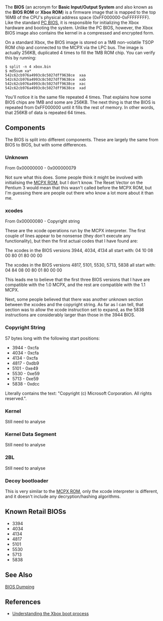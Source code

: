 The '''BIOS''' (an acronym for '''Basic Input/Output System''' and also known as the '''BIOS ROM''' or '''Xbox ROM''') is a firmware image that is mapped to the top 16MB of the CPU's physical address space (0xFF000000-0xFFFFFFFF). Like the standard [https://en.wikipedia.org/wiki/BIOS PC BIOS], it is responsible for initializing the Xbox hardware and booting the system. Unlike the PC BIOS, however, the Xbox BIOS image also contains the kernel in a compressed and encrypted form.

On a standard Xbox, the BIOS image is stored on a 1MB non-volatile TSOP ROM chip and connected to the MCPX via the LPC bus. The image is actually 256KB, duplicated 4 times to fill the 1MB ROM chip. You can verify this by running:

<pre>
$ split -n 4 xbox.bin 
$ md5sum xa*
542c62cb976a4993c8c5027dff9638ce  xaa
542c62cb976a4993c8c5027dff9638ce  xab
542c62cb976a4993c8c5027dff9638ce  xac
542c62cb976a4993c8c5027dff9638ce  xad
</pre>

You'll notice it is the same file repeated 4 times. That explains how some BIOS chips are 1MB and some are 256KB. The next thing is that the BIOS is repeated from 0xFF000000 until it fills the rest of memory. In other words, that 256KB of data is repeated 64 times.

== Components ==

The BIOS is split into different components. These are largely the same from BIOS to BIOS, but with some differences.

=== Unknown ===

From 0x00000000 - 0x000000079

Not sure what this does. Some people think it might be involved with initialising the [[MCPX ROM]], but I don't know. The Reset Vector on the Pentium 3 would mean that this wasn't called before the MCPX ROM, but I'm guessing there are people out there who know a lot more about it than me.

=== xcodes ===

From 0x00000080 - Copyright string

These are the xcode operations run by the MCPX interpreter. The first couple of lines appear to be nonsense (they don't execute any functionality), but then the first actual codes that I have found are:

The xcodes in the BIOS versions 3944, 4034, 4134 all start with:
04 10 08 00 80 01 80 00 00

The xcodes in the BIOS versions 4817, 5101, 5530, 5713, 5838 all start with:
04 84 08 00 80 01 80 00 00

This leads me to believe that the first three BIOS versions that I have are compatible with the 1.0 MCPX, and the rest are compatible with the 1.1 MCPX.

Next, some people believed that there was another unknown section between the xcodes and the copyright string. As far as I can tell, that section was to allow the xcode instruction set to expand, as the 5838 instructions are considerably larger than those in the 3944 BIOS.

=== Copyright String ===

57 bytes long with the following start positions:

* 3944 - 0xcfa
* 4034 - 0xcfa
* 4134 - 0xcfa
* 4817 - 0xdb9
* 5101 - 0xe49
* 5530 - 0xe59
* 5713 - 0xe59
* 5838 - 0xdcc

Literally contains the text: "Copyright (c) Microsoft Corporation. All rights reserved.".

=== Kernel ===

Still need to analyse

=== Kernel Data Segment ===

Still need to analyse

=== 2BL ===

Still need to analyse

=== Decoy bootloader ===

This is very similar to the [[MCPX ROM]], only the xcode interpreter is different, and it doesn't include any decryption/hashing algorithms.

== Known Retail BIOSs ==

* 3394
* 4034
* 4134
* 4817
* 5101
* 5530
* 5713
* 5838

== See Also ==

[[BIOS Dumping]]

== References ==

* [http://hackspot.net/XboxBlog/?p=1 Understanding the Xbox boot process]